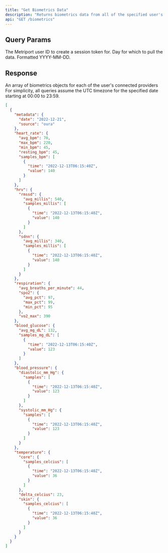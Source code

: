 ```yaml
---
title: "Get Biometrics Data"
description: "Returns biometrics data from all of the specified user's connected providers."
api: "GET /biometrics"
---
```


## Query Params

<ParamField query="userId" type="string" required>
  The Metriport user ID to create a session token for.
</ParamField>

<ParamField query="date" type="string" required>
  Day for which to pull the data. Formatted YYYY-MM-DD.
</ParamField>

## Response

<ResponseField name="biometrics" type="Biometrics[]">
  An array of biometrics objects for each of the user's connected providers

  <Info>
    For simplicity, all queries assume the UTC timezone for the specified date
    starting at 00:00 to 23:59.
  </Info>
</ResponseField>

```json
[
  {
    "metadata": {
      "date": "2022-12-21",
      "source": "oura"
    },
    "heart_rate": {
      "avg_bpm": 70,
      "max_bpm": 220,
      "min_bpm": 45,
      "resting_bpm": 45,
      "samples_bpm": [
        {
          "time": "2022-12-13T06:15:40Z",
          "value": 140
        }
      ]
    },
    "hrv": {
      "rmssd": {
        "avg_millis": 540,
        "samples_millis": [
          {
            "time": "2022-12-13T06:15:40Z",
            "value": 140
          }
        ]
      },
      "sdnn": {
        "avg_millis": 340,
        "samples_millis": [
          {
            "time": "2022-12-13T06:15:40Z",
            "value": 140
          }
        ]
      }
    },
    "respiration": {
      "avg_breaths_per_minute": 44,
      "spo2": {
        "avg_pct": 97,
        "max_pct": 99,
        "min_pct": 95
      },
      "vo2_max": 390
    },
    "blood_glucose": {
      "avg_mg_dL": 132,
      "samples_mg_dL": [
        {
          "time": "2022-12-13T06:15:40Z",
          "value": 123
        }
      ]
    },
    "blood_pressure": {
      "diastolic_mm_Hg": {
        "samples": [
          {
            "time": "2022-12-13T06:15:40Z",
            "value": 123
          }
        ]
      },
      "systolic_mm_Hg": {
        "samples": [
          {
            "time": "2022-12-13T06:15:40Z",
            "value": 123
          }
        ]
      }
    },
    "temperature": {
      "core": {
        "samples_celcius": [
          {
            "time": "2022-12-13T06:15:40Z",
            "value": 36
          }
        ]
      },
      "delta_celcius": 23,
      "skin": {
        "samples_celcius": [
          {
            "time": "2022-12-13T06:15:40Z",
            "value": 36
          }
        ]
      }
    }
  }
]
```
